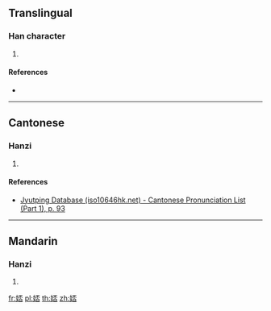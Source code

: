 ==Translingual==

===Han character===
{{Han char|rn=38|rad=女|as=07|sn=10|four=|canj=VMFR|ids=⿰女否}}

# {{defn|Han|sort=女07}}

====References====
* {{Han ref|kx=0262.270|dkj=06315|dj=0529.250|hdz=21050.110|uh=5A1D|ud=23069}}

----

==Cantonese==

===Hanzi===
{{yue-hanzi|jyut=[[pau1]]|y=pau1}}

# {{defn|lang=yue|sort=女07}}

====References====
* [http://www.iso10646hk.net/jp/document/download.jsp Jyutping Database (iso10646hk.net) - Cantonese Pronunciation List (Part 1), p. 93]

----

==Mandarin==

===Hanzi===
{{cmn-hanzi|pin=[[pōu]] ([[pou1]])|wg=p'ou<sup>1</sup>}}

# {{defn|lang=cmn|sort=女07}}

[[fr:娝]]
[[pl:娝]]
[[th:娝]]
[[zh:娝]]